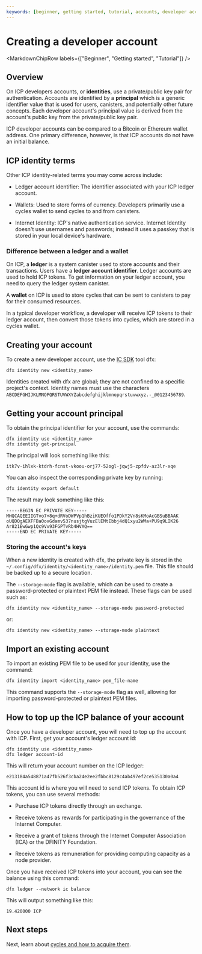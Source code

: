 ```yaml
---
keywords: [beginner, getting started, tutorial, accounts, developer account]
---
```



# Creating a developer account

<MarkdownChipRow labels={["Beginner", "Getting started", "Tutorial"]} />

## Overview

On ICP developers accounts, or **identities**, use a private/public key pair for authentication. Accounts are identified by a **principal** which is a generic identifier value that is used for users, <GlossaryTooltip>canisters</GlossaryTooltip>, and potentially other future concepts. Each developer account's principal value is derived from the account's public key from the private/public key pair.

ICP developer accounts can be compared to a Bitcoin or Ethereum wallet address. One primary difference, however, is that ICP accounts do not have an initial balance.

## ICP identity terms

Other ICP identity-related terms you may come across include:

- Ledger account identifier: The identifier associated with your ICP ledger account.

- Wallets: Used to store forms of currency. Developers primarily use a cycles wallet to send <GlossaryTooltip>cycles</GlossaryTooltip> to and from canisters.

- Internet Identity: ICP's native authentication service. Internet Identity doesn't use usernames and passwords; instead it uses a passkey that is stored in your local device's hardware.

### Difference between a ledger and a wallet

On ICP, a **ledger** is a system canister used to store accounts and their transactions. Users have a **ledger account identifier**. Ledger accounts are used to hold ICP tokens. To get information on your ledger account, you need to query the ledger system canister.

A **wallet** on ICP is used to store <GlossaryTooltip>cycles</GlossaryTooltip> that can be sent to <GlossaryTooltip>canisters</GlossaryTooltip> to pay for their consumed resources.

In a typical developer workflow, a developer will receive ICP tokens to their ledger account, then convert those tokens into cycles, which are stored in a cycles wallet.

## Creating your account

To create a new developer account, use the [IC SDK](/docs/current/developer-docs/getting-started/install/) tool dfx:

```
dfx identity new <identity_name>
```

Identities created with dfx are global; they are not confined to a specific project's context. Identity names must use the characters `ABCDEFGHIJKLMNOPQRSTUVWXYZabcdefghijklmnopqrstuvwxyz.-_@0123456789`.

## Getting your account principal

To obtain the principal identifier for your account, use the commands:

```
dfx identity use <identity_name>
dfx identity get-principal
```

The principal will look something like this:

```
itk7v-ihlxk-ktdrh-fcnst-vkoou-orj77-52ogl-jqwj5-zpfdv-az3lr-xqe
```

You can also inspect the corresponding private key by running:

```
dfx identity export default
```

The result may look something like this:

```
-----BEGIN EC PRIVATE KEY-----
MHQCAQEEIIGTvo7+8q+dRVoDWPVp1hBziKUEOffo1PDkY2Vn8sKMoAcGBSuBBAAK
oUQDQgAEXFFBa0oxGdamv537nusjtgVuzElEMtEbbj4dQ1xyu2WMa+PU9q9LIK26
Ar821EwGwp1Qc9Vv93FGPTvRb4HVXQ==
-----END EC PRIVATE KEY-----
```


### Storing the account's keys

When a new identity is created with dfx, the private key is stored in the `~/.config/dfx/identity/<identity_name>/identity.pem` file. This file should be backed up to a secure location.

The `--storage-mode` flag is available, which can be used to create a password-protected or plaintext PEM file instead. These flags can be used such as:

```
dfx identity new <identity_name> --storage-mode password-protected
```

or:

```
dfx identity new <identity_name> --storage-mode plaintext
```

## Import an existing account

To import an existing PEM file to be used for your identity, use the command:

```
dfx identity import <identity_name> pem_file-name
```

This command supports the `--storage-mode` flag as well, allowing for importing password-protected or plaintext PEM files.

## How to top up the ICP balance of your account

Once you have a developer account, you will need to top up the account with ICP. First, get your account's ledger account id:

```
dfx identity use <identity_name>
dfx ledger account-id
```

This will return your account number on the ICP ledger:

```
e213184a548871a47fb526f3cba24e2ee2fbbc8129c4ab497ef2ce535130a0a4
```

This account id is where you will need to send ICP tokens. To obtain ICP tokens, you can use several methods:

- Purchase ICP tokens directly through an exchange.

- Receive tokens as rewards for participating in the governance of the Internet Computer.

- Receive a grant of tokens through the Internet Computer Association (ICA) or the DFINITY Foundation.

- Receive tokens as remuneration for providing computing capacity as a node provider.


Once you have received ICP tokens into your account, you can see the balance using this command:

```
dfx ledger --network ic balance
```

This will output something like this:

```
19.420000 ICP
```

## Next steps

Next, learn about [cycles and how to acquire them](/docs/current/developer-docs/getting-started/cycles/cycles-faucet).